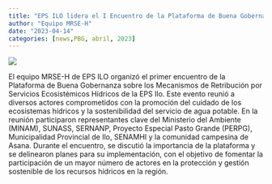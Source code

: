 ```yaml
---
title: "EPS ILO lidera el I Encuentro de la Plataforma de Buena Gobernanza en Mecanismos de Retribución por Servicios Ecosistémicos Hídricos"
author: "Equipo MRSE-H"
date: "2023-04-14"
categories: [news,PBG, abril, 2023]
---
```


![](thumbnail.jpg)

El equipo MRSE-H de EPS ILO organizó el primer encuentro de la Plataforma de Buena Gobernanza sobre los Mecanismos de Retribución por Servicios Ecosistémicos Hídricos de la EPS Ilo. Este evento reunió a diversos actores comprometidos con la promoción del cuidado de los ecosistemas hídricos y la sostenibilidad del servicio de agua potable. En la reunión participaron representantes clave del Ministerio del Ambiente (MINAM), SUNASS, SERNANP, Proyecto Especial Pasto Grande (PERPG), Municipalidad Provincial de Ilo, SENAMHI y la comunidad campesina de Asana. Durante el encuentro, se discutió la importancia de la plataforma y se delinearon planes para su implementación, con el objetivo de fomentar la participación de un mayor número de actores en la protección y gestión sostenible de los recursos hídricos en la región.
